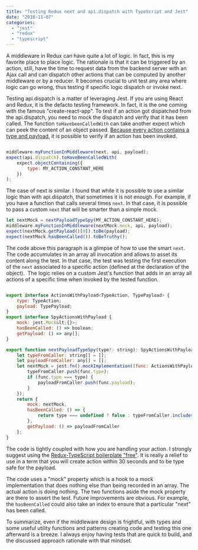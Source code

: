 ```yaml
---
title: "Testing Redux next and api.dispatch with TypeScript and Jest"
date: "2018-11-07"
categories: 
  - "jest"
  - "redux"
  - "typescript"
---
```


A middleware in Redux can have quite a lot of logic. In fact, this is my favorite place to place logic. The rationale is that it can be triggered by an action, still, have the time to request data from the backend server with an Ajax call and can dispatch other actions that can be computed by another middleware or by a reducer. It becomes crucial to unit test any area where logic can go wrong, thus testing if specific logic dispatch or invoke next.

Testing api.dispatch is a matter of leveraging Jest. If you are using React and Redux, it is the defacto testing framework. In fact, it is the one coming with the famous "create-react-app". To test if an action got dispatched from the api.dispatch, you need to mock the dispatch and verify that it has been called. The function `toHavebeenCalledWith` can take another expect which can peek the content of an object passed. [Because every action contains a type and payload](reducing-boilerplate-of-redux-with-typescript), it is possible to verify if an action has been invoked.

```javascript

middleware.myFunctionInMiddleware(next, api, payload);
expect(api.dispatch).toHaveBeenCalledWith(
    expect.objectContaining({
        type: MY_ACTION_CONSTANT_HERE
    })
);


```

The case of next is similar. I found that while it is possible to use a similar logic than with api.dispatch, that sometimes it is not enough. For example, if you have a function that calls several times `next`. In that case, it is possible to pass a custom `next` that will be smarter than a simple mock.


```javascript
let nextMock = nextPayloadTypeSpy(MY_ACTION_CONSTANT_HERE);
middleware.myFunctionInMiddleware(nextMock.mock, api, payload);
expect(nextMock.getPayload()[0]).toBe(payload);
expect(nextMock.hasBeenCalled()).toBeTruthy();
```

The code above this paragraph is a glimpse of how to use the smart `next`. The code accumulates in an array all invocation and allows to asset its content along the test. In that case, the test was testing the first execution of the `next` associated to a specific action (defined at the declaration of the object).  The logic relies on a custom Jest's function that adds in an array all actions of a specific time when invoked by the tested function.


```javascript

export interface ActionsWithPayload<TypeAction, TypePayload> {
    type: TypeAction;
    payload: TypePayload;
}
export interface SpyActionsWithPayload {
    mock: jest.Mock&lt;{}>;
    hasBeenCalled: () => boolean;
    getPayload: () => any[];
}

export function nextPayloadTypeSpy(type?: string): SpyActionsWithPayload {
    let typeFromCaller: string[] = [];
    let payloadFromCaller: any[] = [];
    let nextMock = jest.fn().mockImplementation((func: ActionsWithPayload<any, string>) => {
        typeFromCaller.push(func.type);
        if (func.type === type) {
            payloadFromCaller.push(func.payload);
        }
    });
    return {
        mock: nextMock,
        hasBeenCalled: () => {
            return type === undefined ? false : typeFromCaller.includes(type);
        },
        getPayload: () => payloadFromCaller
    };
}

```

The code is tightly coupled with how you are handling your action. I strongly suggest using the [Redux-TypeScript boilerplate "free"](reducing-boilerplate-of-redux-with-typescript). It is really a relief to use in a term that you will create action within 30 seconds and to be type safe for the payload.

The code uses a "mock" property which is a hook to a mock implementation that does nothing else than being recorded in an array. The actual action is doing nothing. The two functions aside the mock property are there to assert the test. Future improvements are obvious. For example, the `hasBeenCalled` could also take an index to ensure that a particular "next" has been called.

To summarize, even if the middleware design is frightful, with types and some useful utility functions and patterns creating code and testing this one afterward is a breeze. I always enjoy having tests that are quick to build, and the discussed approach rationale with that mindset.
